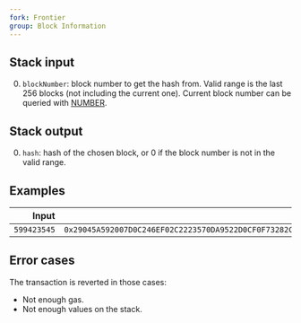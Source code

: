 ```yaml
---
fork: Frontier
group: Block Information
---
```


## Stack input

0. `blockNumber`: block number to get the hash from. Valid range is the last 256 blocks (not including the current one). Current block number can be queried with [NUMBER](/#43).

## Stack output

0. `hash`: hash of the chosen block, or 0 if the block number is not in the valid range.

## Examples

| Input | Output |
|------:|-------:|
| `599423545` | `0x29045A592007D0C246EF02C2223570DA9522D0CF0F73282C79A1BC8F0BB2C238` |

## Error cases

The transaction is reverted in those cases:
- Not enough gas.
- Not enough values on the stack.
